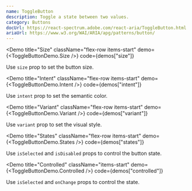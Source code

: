 ```yaml
---
name: ToggleButton
description: Toggle a state between two values.
category: Buttons
docUrl: https://react-spectrum.adobe.com/react-aria/ToggleButton.html
ariaUrl: https://www.w3.org/WAI/ARIA/apg/patterns/button/
---
```


<Demo
  title="Size"
  className="flex-row items-start"
  demo={<ToggleButtonDemo.Size />}
  code={demos["size"]}
>
  Use `size` prop to set the button size.
</Demo>

<Demo
  title="Intent"
  className="flex-row items-start"
  demo={<ToggleButtonDemo.Intent />}
  code={demos["intent"]}
>
  Use `intent` prop to set the semantic color.
</Demo>

<Demo
  title="Variant"
  className="flex-row items-start"
  demo={<ToggleButtonDemo.Variant />}
  code={demos["variant"]}
>
  Use `variant` prop to set the visual style.
</Demo>

<Demo
  title="States"
  className="flex-row items-start"
  demo={<ToggleButtonDemo.States />}
  code={demos["states"]}
>
  Use `isSelected` and `isDisabled` props to control the button state.
</Demo>

<Demo
  title="Controlled"
  className="items-start"
  demo={<ToggleButtonDemo.Controlled />}
  code={demos["controlled"]}
>
  Use `isSelected` and `onChange` props to control the state.
</Demo>
